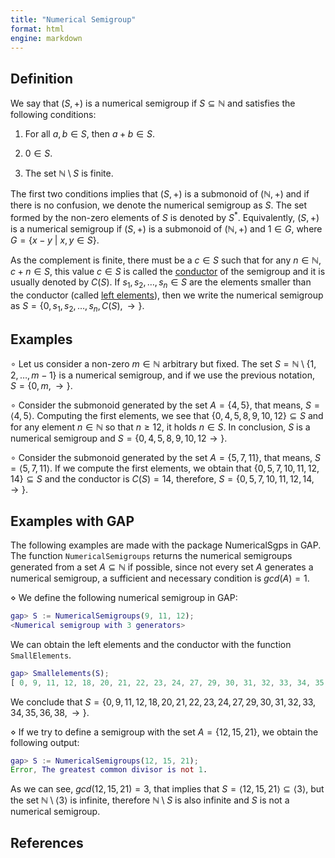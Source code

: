 ```yaml
---
title: "Numerical Semigroup"
format: html
engine: markdown
---
```


## Definition

We say that $(S,+)$ is a numerical semigroup if $S \subseteq \mathbb{N}$ and satisfies the following conditions:

1.  For all $a,b \in S$, then $a + b \in S$.

2.  $0 \in S$.

3.  The set $\mathbb{N} \setminus S$ is finite.

The first two conditions implies that $(S,+)$ is a submonoid of $(\mathbb{N}, +)$ and if there is no confusion, we denote the numerical semigroup as $S$. The set formed by the non-zero elements of $S$ is denoted by $S^*$. Equivalently, $(S, +)$ is a numerical semigroup if $(S,+)$ is a submonoid of $(\mathbb{N}, +)$ and $1 \in G$, where $G = \{x - y ~ | ~ x,y \in S \}$.

As the complement is finite, there must be a $c \in S$ such that for any $n \in \mathbb{N}$, $c+n \in S$, this value $c \in S$ is called the [conductor](Conductor.qmd) of the semigroup and it is usually denoted by $C(S)$. If $s_1, s_2, \ldots, s_n \in S$ are the elements smaller than the conductor (called [left elements](Left-elements.qmd)), then we write the numerical semigroup as $S = \{0, s_1, s_2, \ldots, s_n, C(S), \rightarrow \}$.

## Examples

$\circ$ Let us consider a non-zero $m \in \mathbb{N}$ arbitrary but fixed. The set $S = \mathbb{N} \setminus \{1, 2, \ldots, m-1\}$ is a numerical semigroup, and if we use the previous notation, $S = \{0, m, \rightarrow \}$.

$\circ$ Consider the submonoid generated by the set $A = \{4,5\}$, that means, $S = \langle 4, 5 \rangle$. Computing the first elements, we see that $\{0, 4, 5, 8, 9, 10, 12\} \subseteq S$ and for any element $n \in \mathbb{N}$ so that $n \ge 12$, it holds $n \in S$. In conclusion, $S$ is a numerical semigroup and $S = \{0, 4, 5, 8, 9, 10, 12 \rightarrow \}$.

$\circ$ Consider the submonoid generated by the set $A = \{5, 7, 11\}$, that means, $S = \langle 5, 7, 11 \rangle$. If we compute the first elements, we obtain that $\{0, 5, 7, 10, 11, 12, 14\} \subseteq S$ and the conductor is $C(S) = 14$, therefore, $S = \{0, 5, 7, 10, 11, 12, 14, \rightarrow \}$.

## Examples with GAP

The following examples are made with the package NumericalSgps in GAP. The function `NumericalSemigroups` returns the numerical semigroups generated from a set $A \subseteq \mathbb{N}$ if possible, since not every set $A$ generates a numerical semigroup, a sufficient and necessary condition is $gcd(A) = 1$.

$\diamond$ We define the following numerical semigroup in GAP:

``` gap
gap> S := NumericalSemigroups(9, 11, 12);
<Numerical semigroup with 3 generators>
```

We can obtain the left elements and the conductor with the function `SmallElements`.

``` gap
gap> Smallelements(S);
[ 0, 9, 11, 12, 18, 20, 21, 22, 23, 24, 27, 29, 30, 31, 32, 33, 34, 35, 36, 38 ]
```

We conclude that $S = \{ 0, 9, 11, 12, 18, 20, 21, 22, 23, 24, 27, 29, 30, 31, 32, 33, 34, 35, 36, 38, \rightarrow \}$.

$\diamond$ If we try to define a semigroup with the set $A = \{12, 15, 21\}$, we obtain the following output:

``` gap
gap> S := NumericalSemigroups(12, 15, 21);
Error, The greatest common divisor is not 1.
```

As we can see, $gcd(12, 15, 21) = 3$, that implies that $S = \langle 12, 15, 21 \rangle \subseteq \langle 3 \rangle$, but the set $\mathbb{N} \setminus \langle 3 \rangle$ is infinite, therefore $\mathbb{N} \setminus S$ is also infinite and $S$ is not a numerical semigroup.

## References
